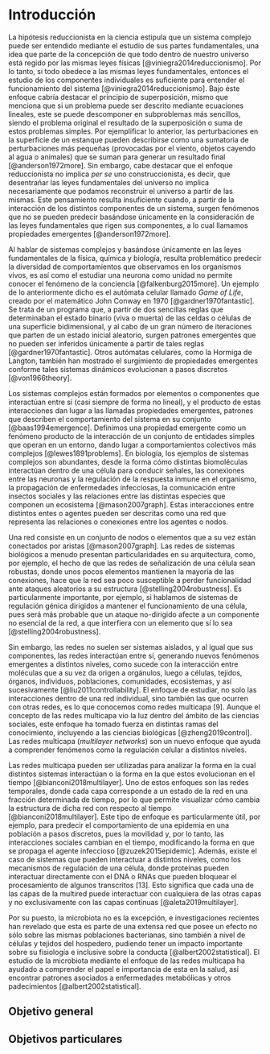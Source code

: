 # Introducción {-}

La hipótesis reduccionista en la ciencia  estipula que un sistema complejo puede ser entendido mediante el estudio de sus partes fundamentales, una idea que parte de la concepción de que todo dentro de nuestro universo está regido por las mismas leyes físicas [@viniegra2014reduccionismo]. Por lo tanto, si todo obedece a las mismas leyes fundamentales, entonces el estudio de los componentes individuales es suficiente para entender el funcionamiento del sistema [@viniegra2014reduccionismo].  Bajo éste enfoque cabría destacar el principio de superposición, mismo que menciona que si un problema puede ser descrito mediante ecuaciones lineales, este se puede descomponer en subproblemas más sencillos, siendo el problema original el resultado de la superposición o suma de estos problemas simples. Por ejemplificar lo anterior, las perturbaciones en la superficie de un estanque pueden describirse como una sumatoria de perturbaciones más pequeñas (provocadas por el viento, objetos cayendo al agua o animales) que se suman para generar un resultado final [@anderson1972more]. Sin embargo, cabe destacar que el enfoque reduccionista no implica *per se* uno construccionista, es decir, que desentrañar las leyes fundamentales del universo no implica necesariamente que podamos reconstruir el universo a partir de las mismas. Este pensamiento resulta insuficiente cuando, a partir de la interacción de los distintos componentes de un sistema, surgen fenómenos que no se pueden predecir basándose únicamente en la consideración de las leyes fundamentales que rigen sus componentes, a lo cual llamamos propiedades emergentes [@anderson1972more].

Al hablar de sistemas complejos y basándose únicamente en las leyes fundamentales de la física, química y biología, resulta problemático predecir la diversidad de comportamientos  que observamos en los organismos vivos, es así como el estudiar una neurona como unidad no permite conocer el fenómeno de la conciencia [@falkenburg2015more]. Un ejemplo de lo anteriormente dicho es el autómata celular llamado *Game of Life*, creado por el matemático John Conway en 1970 [@gardner1970fantastic]. Se trata de un programa que, a partir de dos sencillas reglas que determinaban el estado binario (viva o muerta) de las celdas o células de una superficie bidimensional, y al cabo de un gran número de iteraciones que parten de un estado inicial aleatorio, surgen patrones emergentes que no pueden ser inferidos únicamente a partir de tales reglas [@gardner1970fantastic]. Otros autómatas celulares, como la Hormiga de Langton, también han mostrado el surgimiento de propiedades emergentes conforme tales sistemas dinámicos evolucionan a pasos discretos [@von1966theory].

Los sistemas complejos están formados por elementos o componentes que interactúan entre sí (casi siempre de forma no lineal), y el producto de estas interacciones dan lugar a las llamadas propiedades emergentes, patrones que describen el comportamiento del sistema en su conjunto [@baas1994emergence]. Definimos una propiedad emergente como un fenómeno producto de la interacción de un conjunto de entidades simples que operan en un entorno, dando lugar a comportamientos colectivos más complejos [@lewes1891problems]. En biología, los ejemplos de sistemas complejos son abundantes, desde la forma cómo  distintas biomoléculas interactúan dentro de una célula para conducir señales, las conexiones entre las neuronas y la regulación de la respuesta inmune en el organismo, la propagación de enfermedades infecciosas, la comunicación entre insectos sociales y las relaciones entre las distintas especies que componen un ecosistema [@mason2007graph]. Estas interacciones entre distintos entes o agentes pueden ser descritas como una red que representa las relaciones o conexiones entre los agentes o nodos.

Una red consiste en un conjunto de nodos o elementos que a su vez están conectados por aristas [@mason2007graph]. Las redes de sistemas biológicos a menudo presentan particularidades en su arquitectura, como, por ejemplo, el hecho de que las redes de señalización de una célula sean robustas, donde unos pocos elementos mantienen la mayoría de las conexiones, hace que la red sea poco susceptible a perder funcionalidad ante ataques aleatorios a su estructura [@stelling2004robustness]. Es particularmente importante, por ejemplo, si hablamos de sistemas de regulación génica dirigidos a mantener el funcionamiento de una célula, pues será más probable que un ataque no-dirigido afecte a un componente no esencial de la red, a que interfiera con un elemento que sí lo sea [@stelling2004robustness].

Sin embargo, las redes no suelen ser sistemas aislados, y al igual que sus componentes, las redes interactúan entre sí, generando nuevos fenómenos emergentes a distintos niveles, como sucede con la interacción entre moléculas que a su vez da origen a orgánulos, luego a células, tejidos, órganos, individuos, poblaciones, comunidades, ecosistemas, y así sucesivamente [@liu2011controllability]. El enfoque de estudiar, no solo las interacciones dentro de una red individual, sino también las que ocurren con otras redes, es lo que conocemos como redes multicapa [9]. Aunque el concepto de las redes multicapa vio la luz dentro del ámbito de las ciencias sociales, este enfoque ha tomado fuerza en distintas ramas del conocimiento, incluyendo a las ciencias biológicas [@zheng2019control]. Las redes multicapa (*multilayer networks*) son un nuevo enfoque que ayuda a comprender fenómenos como la regulación celular a distintos niveles.

Las redes multicapa pueden ser utilizadas para analizar la forma en la cual distintos sistemas interactúan o la forma en la que estos evolucionan en el tiempo [@bianconi2018multilayer]. Uno de estos enfoques son las redes temporales, donde cada capa corresponde a un estado de la red en una fracción determinada de tiempo, por lo que permite visualizar cómo cambia la estructura de dicha red con respecto al tiempo [@bianconi2018multilayer]. Este tipo de enfoque es particularmente útil, por ejemplo, para predecir el comportamiento de una epidemia en una población a pasos discretos, pues la movilidad y, por lo tanto, las interacciones sociales cambian en el tiempo, modificando la forma en que se propaga el agente infeccioso [@zuzek2015epidemic]. Además, existe el caso de sistemas que pueden interactuar a distintos niveles, como los mecanismos de regulación de una célula, donde proteínas pueden interactuar directamente con el DNA o RNAs que pueden bloquear el procesamiento de algunos transcritos [13]. Esto significa que cada una de las capas de la multired puede interactuar con cualquiera de las otras capas y no exclusivamente con las capas continuas [@aleta2019multilayer].

Por su puesto, la microbiota no es la excepción, e investigaciones recientes han revelado que esta es parte de una extensa red que posee un efecto no sólo sobre las mismas poblaciones bacterianas, sino también a nivel de células y tejidos del hospedero, pudiendo tener un impacto importante sobre su fisiología e inclusive sobre la conducta [@albert2002statistical]. El estudio de la microbiota mediante el enfoque de las redes multicapa ha ayudado a comprender el papel e importancia de esta en la salud, así encontrar patrones asociados a enfermedades metabólicas y otros padecimientos [@albert2002statistical].

## Objetivo general {-}

## Objetivos particulares {-}
